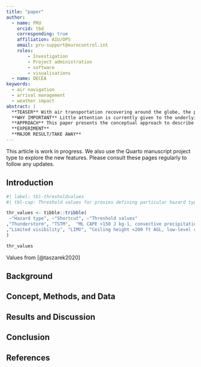 ```yaml
---
title: "paper"
author: 
  - name: PRU
    orcid: tbd
    corresponding: true
    affiliation: AIU/OPS
    email: pru-support@eurocontrol.int
    roles:
        - Investigation
        - Project administration
        - software
        - visualisations
  - name: DECEA        
keywords:
  - air navigation
  - arrival management
  - weather impact
abstract: |
  **TEASER** With air transportation recovering around the globe, the policy focus shifts back to environmental protection and the climate change impact of air transportation. Arrival operations at airports form part of a substantial benefit pool.
  **WHY IMPORTANT** Little attention is currently given to the underlying mechanism of changing weather phenomena on arriving air traffic.
  **APPROACH** This paper presents the conceptual approach to describe arrival management sequencing as a spatio-temporal problem within 200NM around an airport. The success of the trajectory-based operations will be analysed in light of significant weather disruptions at the arrival airports and within the studied arrival horizon.
  **EXPERIMENT**
  **MAJOR RESULT/TAKE AWAY**
---
```


::: {.callout-note}
This article is work in progress. We also use the Quarto manuscript project type to explore the new features. Please consult these pages regularly to follow any updates.
:::

## Introduction

```r
#| label: tbl-thresholdvalues
#| tbl-cap: Threshold values for proxies defining particular hazard type.

thr_values <- tibble::tribble(
 ~"Hazard type", ~"Shortcut", ~"Threshold values"
,"Thunderstorm", "TSTM",  "ML CAPE >150 J kg-1, convective precipitation >0.25 mm h-1" 
,"Limited visibility", "LIMV", "Ceiling height <200 ft AGL, low-level cloud cover ¼100%" ,"Low-level wind shear", "LLWS", "0–100 m AGL vertical wind shear gradient >3 kt per 100 ft" ,"Snowfall", "SNOW", "Snowfall >0.5 mm h 1 (liquid water content equivalent)"  
)

thr_values
```

Values from [@taszarek2020]

## Background

## Concept, Methods, and Data

## Results and Discussion

## Conclusion

## References